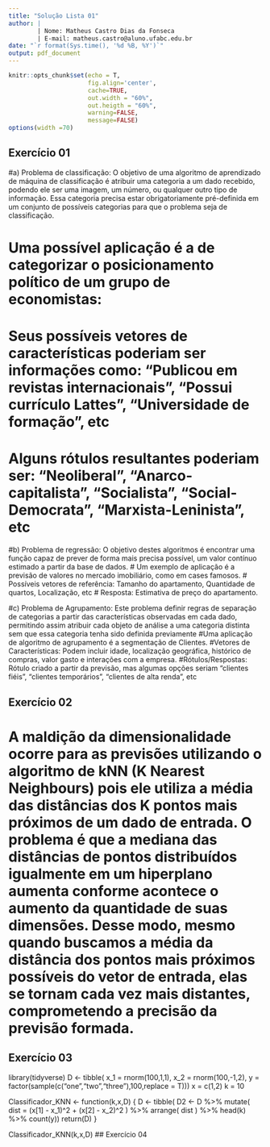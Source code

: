 ```yaml
---
title: "Solução Lista 01"
author: |
        | Nome: Matheus Castro Dias da Fonseca
        | E-mail: matheus.castro@aluno.ufabc.edu.br
date: "`r format(Sys.time(), '%d %B, %Y')`"
output: pdf_document
---
```


```r
knitr::opts_chunk$set(echo = T,
                      fig.align='center',
                      cache=TRUE,
                      out.width = "60%",
                      out.heigth = "60%",
                      warning=FALSE,
                      message=FALSE)
options(width =70)
```

## Exercício 01
#a) Problema de classificação: O objetivo de uma algoritmo de aprendizado de máquina de classificação é atribuir uma categoria a um dado recebido, podendo ele ser uma imagem, um número, ou qualquer outro tipo de informação. Essa categoria precisa estar obrigatoriamente pré-definida em um conjunto de possíveis categorias para que o problema seja de classificação.

# Uma possível aplicação é a de categorizar o posicionamento político de um grupo de economistas:
# Seus possíveis vetores de características poderiam ser informações como: "Publicou em revistas internacionais", "Possui currículo Lattes", "Universidade de formação", etc
# Alguns rótulos resultantes poderiam ser: "Neoliberal", "Anarco-capitalista", "Socialista", "Social-Democrata", "Marxista-Leninista", etc

#b) Problema de regressão: O objetivo destes algoritmos é encontrar uma função capaz de prever de forma mais precisa possível, um valor contínuo estimado a partir da base de dados.
# Um exemplo de aplicação é a previsão de valores no mercado imobiliário, como em cases famosos.
# Possíveis vetores de referência: Tamanho do apartamento, Quantidade de quartos, Localização, etc
# Resposta: Estimativa de preço do apartamento.

#c) Problema de Agrupamento: Este problema definir regras de separação de categorias a partir das características observadas em cada dado, permitindo assim atribuir cada objeto de análise a uma categoria distinta sem que essa categoria tenha sido definida previamente 
#Uma aplicação de algoritmo de agrupamento é a segmentação de Clientes.
#Vetores de Características: Podem incluir idade, localização geográfica, histórico de compras, valor gasto e interações com a empresa.
#Rótulos/Respostas: Rótulo criado a partir da previsão, mas algumas opções seriam "clientes fiéis", "clientes temporários", "clientes de alta renda", etc

## Exercício 02
# A maldição da dimensionalidade ocorre para as previsões utilizando o algoritmo de kNN (K Nearest Neighbours) pois ele utiliza a média das distâncias dos K pontos mais próximos de um dado de entrada. O problema é que a mediana das distâncias de pontos distribuídos igualmente em um hiperplano aumenta conforme acontece o aumento da quantidade de suas dimensões. Desse modo, mesmo quando buscamos a média da distância dos pontos mais próximos possíveis do vetor de entrada, elas se tornam cada vez mais distantes, comprometendo a precisão da previsão formada.

## Exercício 03
library(tidyverse)
D <- tibble( x_1 = rnorm(100,1,1),
             x_2 = rnorm(100,-1,2),
             y = factor(sample(c("one","two","three"),100,replace = T)))
x = c(1,2)
k = 10


Classificador_KNN <- function(k,x,D) {
  D <- tibble( D2 <- D %>%
                 mutate( dist = (x[1] - x_1)^2 + (x[2] - x_2)^2 ) %>%
                 arrange( dist ) %>% head(k) %>% count(y))
  return(D)
}

Classificador_KNN(k,x,D)
## Exercício 04

